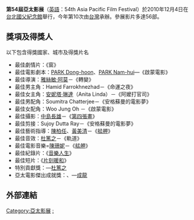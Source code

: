 
{{Infobox Film Festival
| name           = 第54屆[[亞太影展|亞太影展]]<br>54th Asia Pacific Film Festival
| current_awards = 
| image          = 
| imagesize      = 
| caption        = 
| description    = 
| opening        = 
| location       = {{TWN}}[[台北|台北]][[國父紀念館|國父紀念館]]
| host           = [[亞太電影製片人協會|亞太電影製片人協會]]<br>[[亞太地區|亞太地區]]的國家輪流舉辦
| date           = 2010年12月4日
| language       = 國際
| founded        =
| website        = 
}}

'''第54屆亞太影展'''（[[英語|英語]]：54th Asia Pacific Film Festival）於2010年12月4日在[[台北|台北]][[國父紀念館|國父紀念館]]舉行，今年第10次由[[台灣|台灣]]承辦。參展影片多達56部。

==獎項及得獎人==
以下包含得獎國家、城市及得獎片名
* 最佳劇情片：{{IND}}《窗》
* 最佳電影劇本：[[PARK_Dong-hoon|PARK Dong-hoon]]、[[PARK_Nam-hui|PARK Nam-hui]]—{{KOR}}《啟蒙電影》
* 最佳導演：[[雅絲敏·阿莫|雅絲敏·阿莫]]－{{MAS}}《轉變》
* 最佳男主角：Hamid Farrokhnezhad－{{IRN}}《命運之夜》
* 最佳女主角：[[安妮塔·琳達|安妮塔·琳達]]（Anita Linda）－{{PHI}}《阿嬤打官司》
* 最佳男配角：Soumitra Chatterjee－{{IND}}《安格蘇曼的電影夢》
* 最佳女配角：Woo Jung Oh －{{KOR}}《啟蒙電影》
* 最佳攝影：[[中島長雄|中島長雄]]－{{TWN}}《[[第四張畫|第四張畫]]》
* 最佳剪接：Sujoy Dutta Ray－{{IND}}《安格蘇曼的電影夢》
* 最佳藝術指導：[[陳柏任|陳柏任]]、[[黃美清|黃美清]]－{{TWN}}《[[艋舺|艋舺]]》
* 最佳音效：[[杜篤之|杜篤之]]－{{JPN}}《軌道》
* 最佳電影音樂=[[陳珊妮|陳珊妮]]－{{TWN}}《[[艋舺|艋舺]]》
* 最佳紀錄片：{{HKG}}《[[音樂人生|音樂人生]]》 
* 最佳短片：{{TWN}}《[[片刻暖和|片刻暖和]]》 
* 特別貢獻獎：{{TWN}}—[[杜篤之|杜篤之]]
* 亞太電影傑出成就獎：{{AUS}}、{{HKG}}—[[成龍|成龍]]

==外部連結==

{{亞太影展}}

[[Category:亞太影展|Category:亞太影展]]
[[Category:2010年臺灣電影|:]]